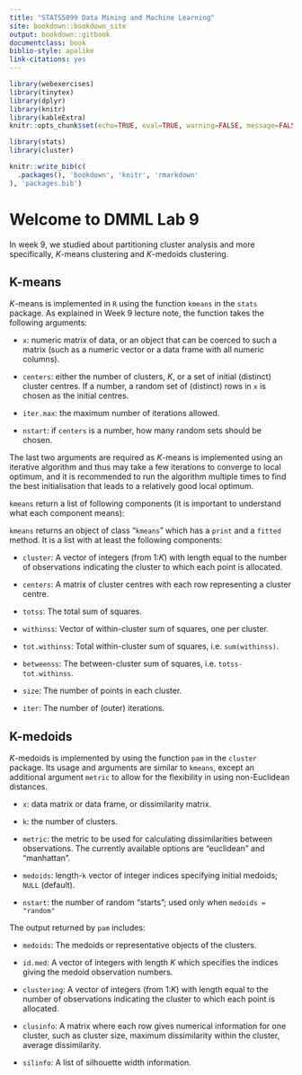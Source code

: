 ```yaml
---
title: "STATS5099 Data Mining and Machine Learning"
site: bookdown::bookdown_site
output: bookdown::gitbook
documentclass: book
biblio-style: apalike
link-citations: yes
---
```


```r
library(webexercises)
library(tinytex)
library(dplyr)
library(knitr)
library(kableExtra)
knitr::opts_chunk$set(echo=TRUE, eval=TRUE, warning=FALSE, message=FALSE)

library(stats)
library(cluster)
```


```r
knitr::write_bib(c(
  .packages(), 'bookdown', 'knitr', 'rmarkdown'
), 'packages.bib')
```


# Welcome to DMML Lab 9

In week 9, we studied about partitioning cluster analysis and more specifically, $K$-means clustering and $K$-medoids clustering. 

## K-means
$K$-means is implemented in `R` using the function `kmeans` in the `stats` package. As explained in Week 9 lecture note, the function takes the following arguments:

- `x`: numeric matrix of data, or an object that can be coerced to such a matrix (such as a numeric vector or a data frame with all numeric columns).

- `centers`: either the number of clusters, $K$, or a set of initial (distinct) cluster centres. If a number, a random set of (distinct) rows in `x` is chosen as the initial centres.

- `iter.max`: the maximum number of iterations allowed.

- `nstart`: if `centers` is a number, how many random sets should be chosen.

The last two arguments are required as $K$-means is implemented using an iterative algorithm and thus may take a few iterations to converge to local optimum, and it is recommended to run the algorithm multiple times to find the best initialisation that leads to a relatively good local optimum. 

`kmeans` return a list of following components (it is important to understand what each component means):

`kmeans` returns an object of class "`kmeans`" which has a `print` and a `fitted` method. It is a list with at least the following components:

- `cluster`: A vector of integers (from 1:$K$) with length equal to the number of observations indicating the cluster to which each point is allocated.

- `centers`: A matrix of cluster centres with each row representing a cluster centre.

- `totss`: The total sum of squares.

- `withinss`: Vector of within-cluster sum of squares, one per cluster.

- `tot.withinss`: Total within-cluster sum of squares, i.e. `sum(withinss)`.

- `betweenss`: The between-cluster sum of squares, i.e. `totss-tot.withinss`.

- `size`: The number of points in each cluster.

- `iter`: The number of (outer) iterations.

## K-medoids

$K$-medoids is implemented by using the function `pam` in the `cluster` package. Its usage and arguments are similar to `kmeans`, except an additional argument `metric` to allow for the flexibility in using non-Euclidean distances. 

- `x`: data matrix or data frame, or dissimilarity matrix. 

- `k`: the number of clusters.

- `metric`: the metric to be used for calculating dissimilarities between observations. The currently available options are "euclidean" and "manhattan". 

- `medoids`: length-`k` vector of integer indices specifying initial medoids; `NULL` (default).

- `nstart`: the number of random "starts"; used only when `medoids = "random"`

The output returned by `pam` includes:

- `medoids`: The medoids or representative objects of the clusters.

- `id.med`: A vector of integers with length $K$ which specifies the indices giving the medoid observation numbers.

- `clustering`: A vector of integers (from 1:$K$) with length equal to the number of observations indicating the cluster to which each point is allocated.

- `clusinfo`: A matrix where each row gives numerical information for one cluster, such as cluster size, maximum dissimilarity within the cluster, average dissimilarity. 

- `silinfo`: A list of silhouette width information. 